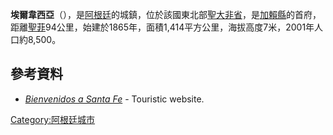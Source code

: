 '''埃爾韋西亞'''（{{lang-es|Helvecia}}），是[[阿根廷|阿根廷]]的城鎮，位於該國東北部[[聖大非省|聖大非省]]，是[[加賴縣|加賴縣]]的首府，距離[[聖菲_(阿根廷)|聖菲]]94公里，始建於1865年，面積1,414平方公里，海拔高度7米，2001年人口約8,500。

==參考資料==
* [http://www.intertournet.com.ar/santafe/lacosta.htm ''Bienvenidos a Santa Fe''] {{Wayback|url=http://www.intertournet.com.ar/santafe/lacosta.htm |date=20160303181541 }} - Touristic website.

{{coord|31|6|S|60|5|W|region:AR_type:city|display=title}}

{{Argentina-geo-stub}}
[[Category:阿根廷城市|Category:阿根廷城市]]